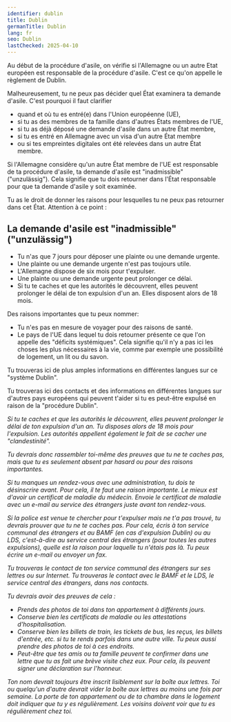 ```yaml
---
identifier: dublin
title: Dublin
germanTitle: Dublin
lang: fr
seo: Dublin
lastChecked: 2025-04-10
---
```


Au début de la procédure d'asile, on vérifie si l'Allemagne ou un autre Etat européen est responsable de la procédure d'asile. C'est ce qu'on appelle le règlement de Dublin.

Malheureusement, tu ne peux pas décider quel État examinera ta demande d'asile. C'est pourquoi il faut clarifier

- quand et où tu es entré(e) dans l'Union européenne (UE),
- si tu as des membres de ta famille dans d'autres États membres de l'UE,
- si tu as déjà déposé une demande d'asile dans un autre État membre,
- si tu es entré en Allemagne avec un visa d'un autre État membre
- ou si tes empreintes digitales ont été relevées dans un autre État membre.

Si l'Allemagne considère qu'un autre État membre de l'UE est responsable de ta procédure d'asile, ta demande d'asile est "inadmissible" ("unzulässig"). Cela signifie que tu dois retourner dans l'État responsable pour que ta demande d'asile y soit examinée.

Tu as le droit de donner les raisons pour lesquelles tu ne peux pas retourner dans cet État. Attention à ce point :

## La demande d'asile est "inadmissible" ("unzulässig")

- Tu n'as que 7 jours pour déposer une plainte ou une demande urgente.
- Une plainte ou une demande urgente n'est pas toujours utile.
- L'Allemagne dispose de six mois pour t'expulser.
- Une plainte ou une demande urgente peut prolonger ce délai.
- Si tu te caches et que les autorités le découvrent, elles peuvent prolonger le délai de ton expulsion d'un an. Elles disposent alors de 18 mois.
<Block identifier="get-legal-advice" />

Des raisons importantes que tu peux nommer:

- Tu n'es pas en mesure de voyager pour des raisons de santé.
- Le pays de l'UE dans lequel tu dois retourner présente ce que l'on appelle des "déficits systémiques". Cela signifie qu'il n'y a pas ici les choses les plus nécessaires à la vie, comme par exemple une possibilité de logement, un lit ou du savon.

Tu trouveras ici de plus amples informations en différentes langues sur ce "système Dublin".
<ExternalShortLink identifier="fluechtlingsrat-brandenburg_dublin" />

Tu trouveras ici des contacts et des informations en différentes langues sur d'autres pays européens qui peuvent t'aider si tu es peut-être expulsé en raison de la "procédure Dublin".
<Address identifier="w2eu" />

Si tu te caches et que les autorités le découvrent, elles peuvent prolonger le délai de ton expulsion d'un an. Tu disposes alors de 18 mois pour l'expulsion.
Les autorités appellent également le fait de se cacher une "clandestinité". 

Tu devrais donc rassembler toi-même des preuves que tu ne te caches pas, mais que tu es seulement absent par hasard ou pour des raisons importantes.

Si tu manques un rendez-vous avec une administration, tu dois te désinscrire avant. Pour cela, il te faut une raison importante. Le mieux est d'avoir un certificat de maladie du médecin. Envoie le certificat de maladie avec un e-mail au service des étrangers juste avant ton rendez-vous.

Si la police est venue te chercher pour t'expulser mais ne t'a pas trouvé, tu devrais prouver que tu ne te caches pas. Pour cela, écris à ton service communal des étrangers et au BAMF (en cas d'expulsion Dublin) ou au LDS, c'est-à-dire au service central des étrangers (pour toutes les autres expulsions), quelle est la raison pour laquelle tu n'étais pas là. Tu peux écrire un e-mail ou envoyer un fax. 

Tu trouveras le contact de ton service communal des étrangers sur ses lettres ou sur Internet. Tu trouveras le contact avec le BAMF et le LDS, le service central des étrangers, dans nos <InternalShortLink identifier="contacts">contacts</InternalShortLink>.

Tu devrais avoir des preuves de cela :
- Prends des photos de toi dans ton appartement à différents jours.
- Conserve bien les certificats de maladie ou les attestations d'hospitalisation.
- Conserve bien les billets de train, les tickets de bus, les reçus, les billets d'entrée, etc. si tu te rends parfois dans une autre ville. Tu peux aussi prendre des photos de toi à ces endroits.
- Peut-être que tes amis ou ta famille peuvent te confirmer dans une lettre que tu as fait une brève visite chez eux. Pour cela, ils peuvent signer une <InternalShortLink identifier="forms">déclaration sur l'honneur</InternalShortLink>.

Ton nom devrait toujours être inscrit lisiblement sur la boîte aux lettres. Toi ou quelqu'un d'autre devrait vider la boîte aux lettres au moins une fois par semaine.
La porte de ton appartement ou de ta chambre dans le logement doit indiquer que tu y es régulièrement.
Les voisins doivent voir que tu es régulièrement chez toi.
